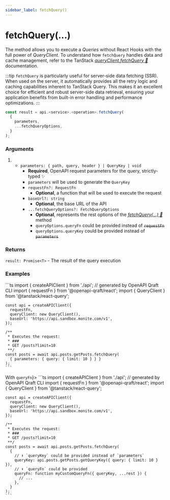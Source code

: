 ```yaml
---
sidebar_label: fetchQuery()
---
```



# fetchQuery(...)

The method allows you to execute a _Queries_ without React Hooks with the full power of _QueryClient_.
To understand how `fetchQuery` handles data and cache management,
refer to the TanStack [_queryClient.fetchQuery 🌴_](https://tanstack.com/query/latest/docs/reference/QueryClient#queryclientfetchquery) documentation.

:::tip
`fetchQuery` is particularly useful for server-side data fetching (SSR). When used on the server, it automatically
provides all the retry logic and caching capabilities inherent to TanStack Query.
This makes it an excellent choice for efficient and robust server-side data retrieval, ensuring your application benefits
from built-in error handling and performance optimizations.
:::

```ts
const result = api.<service>.<operation>.fetchQuery(
  {
    parameters,
    ...fetchQueryOptions,
  }
);
```

### Arguments

1. - `parameters: { path, query, header } | QueryKey | void`
     - **Required**, OpenAPI request parameters for the query, strictly-typed ✨
     - `parameters` will be used to generate the `QueryKey`
     - `requestFn?: RequestFn`
       - **Optional**, a function that will be used to execute the request
     - `baseUrl?: string`
       - **Optional**, the base URL of the API
     - `...fetchQueryOptions?: FetchQueryOptions`
       - **Optional**, represents the rest options of the [_fetchQuery(...) 🌴_](https://tanstack.com/query/latest/docs/reference/QueryClient#queryclientfetchquery) method
       - `queryOptions.queryFn` could be provided instead of ~~`requestFn`~~
       - `queryOptions.queryKey` could be provided instead of ~~`parameters`~~

### Returns

`result: Promise<T>` - The result of the query execution

### Examples

<Tabs>
  <TabItem value="example1" label="Basic" default>
    ```ts
    import { createAPIClient } from './api'; // generated by OpenAPI Qraft CLI
    import { requestFn } from '@openapi-qraft/react';
    import { QueryClient } from '@tanstack/react-query';

    const api = createAPIClient({
      requestFn,
      queryClient: new QueryClient(),
      baseUrl: 'https://api.sandbox.monite.com/v1',
    });

    /**
     * Executes the request:
     * ###
     * GET /posts?limit=10
     **/
    const posts = await api.posts.getPosts.fetchQuery(
      { parameters: { query: { limit: 10 } } }
    );
    ```
  </TabItem>
  <TabItem value="with-query-fn" label={<span style={{verticalAlign: 'middle'}}>With <code>queryFn</code></span>}>
    ```ts
    import { createAPIClient } from './api'; // generated by OpenAPI Qraft CLI
    import { requestFn } from '@openapi-qraft/react';
    import { QueryClient } from '@tanstack/react-query';

    const api = createAPIClient({
      requestFn,
      queryClient: new QueryClient(),
      baseUrl: 'https://api.sandbox.monite.com/v1',
    });

    /**
     * Executes the request:
     * ###
     * GET /posts?limit=10
     **/
    const posts = await api.posts.getPosts.fetchQuery(
      {
        // ⬇︎ `queryKey` could be provided instead of `parameters`
        queryKey: api.posts.getPosts.getQueryKey({ query: { limit: 10 } }),
        // ⬇︎ `queryFn` could be provided
        queryFn: function myCustomQueryFn({ queryKey, ...rest }) {
          // ...
        },
      }
    );
    ```
  </TabItem>
</Tabs>
